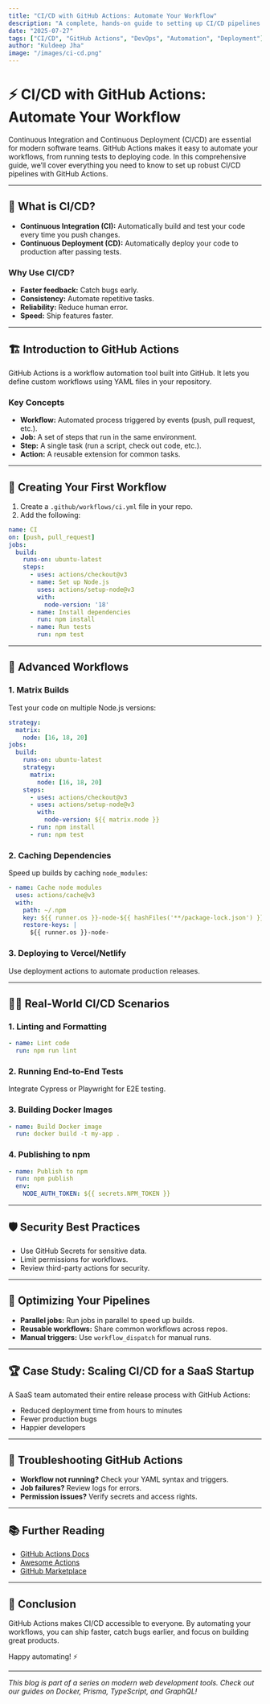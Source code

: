```yaml
---
title: "CI/CD with GitHub Actions: Automate Your Workflow"
description: "A complete, hands-on guide to setting up CI/CD pipelines with GitHub Actions, from basics to advanced automation and deployment strategies."
date: "2025-07-27"
tags: ["CI/CD", "GitHub Actions", "DevOps", "Automation", "Deployment"]
author: "Kuldeep Jha"
image: "/images/ci-cd.png"
---
```



# ⚡ CI/CD with GitHub Actions: Automate Your Workflow

Continuous Integration and Continuous Deployment (CI/CD) are essential for modern software teams. GitHub Actions makes it easy to automate your workflows, from running tests to deploying code. In this comprehensive guide, we’ll cover everything you need to know to set up robust CI/CD pipelines with GitHub Actions.

---

## 🚀 What is CI/CD?

- **Continuous Integration (CI):** Automatically build and test your code every time you push changes.
- **Continuous Deployment (CD):** Automatically deploy your code to production after passing tests.

### Why Use CI/CD?

- **Faster feedback:** Catch bugs early.
- **Consistency:** Automate repetitive tasks.
- **Reliability:** Reduce human error.
- **Speed:** Ship features faster.

---

## 🏗️ Introduction to GitHub Actions

GitHub Actions is a workflow automation tool built into GitHub. It lets you define custom workflows using YAML files in your repository.

### Key Concepts

- **Workflow:** Automated process triggered by events (push, pull request, etc.).
- **Job:** A set of steps that run in the same environment.
- **Step:** A single task (run a script, check out code, etc.).
- **Action:** A reusable extension for common tasks.

---

## 📝 Creating Your First Workflow

1. Create a `.github/workflows/ci.yml` file in your repo.
2. Add the following:

```yaml
name: CI
on: [push, pull_request]
jobs:
  build:
    runs-on: ubuntu-latest
    steps:
      - uses: actions/checkout@v3
      - name: Set up Node.js
        uses: actions/setup-node@v3
        with:
          node-version: '18'
      - name: Install dependencies
        run: npm install
      - name: Run tests
        run: npm test
```

---

## 🧩 Advanced Workflows

### 1. Matrix Builds

Test your code on multiple Node.js versions:

```yaml
strategy:
  matrix:
    node: [16, 18, 20]
jobs:
  build:
    runs-on: ubuntu-latest
    strategy:
      matrix:
        node: [16, 18, 20]
    steps:
      - uses: actions/checkout@v3
      - uses: actions/setup-node@v3
        with:
          node-version: ${{ matrix.node }}
      - run: npm install
      - run: npm test
```

### 2. Caching Dependencies

Speed up builds by caching `node_modules`:

```yaml
- name: Cache node modules
  uses: actions/cache@v3
  with:
    path: ~/.npm
    key: ${{ runner.os }}-node-${{ hashFiles('**/package-lock.json') }}
    restore-keys: |
      ${{ runner.os }}-node-
```

### 3. Deploying to Vercel/Netlify

Use deployment actions to automate production releases.

---

## 🏃‍♂️ Real-World CI/CD Scenarios

### 1. Linting and Formatting

```yaml
- name: Lint code
  run: npm run lint
```

### 2. Running End-to-End Tests

Integrate Cypress or Playwright for E2E testing.

### 3. Building Docker Images

```yaml
- name: Build Docker image
  run: docker build -t my-app .
```

### 4. Publishing to npm

```yaml
- name: Publish to npm
  run: npm publish
  env:
    NODE_AUTH_TOKEN: ${{ secrets.NPM_TOKEN }}
```

---

## 🛡️ Security Best Practices

- Use GitHub Secrets for sensitive data.
- Limit permissions for workflows.
- Review third-party actions for security.

---

## 🧠 Optimizing Your Pipelines

- **Parallel jobs:** Run jobs in parallel to speed up builds.
- **Reusable workflows:** Share common workflows across repos.
- **Manual triggers:** Use `workflow_dispatch` for manual runs.

---

## 🏆 Case Study: Scaling CI/CD for a SaaS Startup

A SaaS team automated their entire release process with GitHub Actions:

- Reduced deployment time from hours to minutes
- Fewer production bugs
- Happier developers

---

## 📝 Troubleshooting GitHub Actions

- **Workflow not running?** Check your YAML syntax and triggers.
- **Job failures?** Review logs for errors.
- **Permission issues?** Verify secrets and access rights.

---

## 📚 Further Reading

- [GitHub Actions Docs](https://docs.github.com/en/actions)
- [Awesome Actions](https://github.com/sdras/awesome-actions)
- [GitHub Marketplace](https://github.com/marketplace?type=actions)

---

## 🎯 Conclusion

GitHub Actions makes CI/CD accessible to everyone. By automating your workflows, you can ship faster, catch bugs earlier, and focus on building great products.

Happy automating! ⚡

---

*This blog is part of a series on modern web development tools. Check out our guides on Docker, Prisma, TypeScript, and GraphQL!*